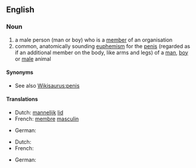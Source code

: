 ==English==

===Noun===
{{en-noun}}

# a male person (man or boy) who is a [[member]] of an organisation
# common, anatomically sounding [[euphemism]] for the [[penis]] (regarded as if an additional member on the body, like arms and legs) of a [[man]], [[boy]] or [[male]] animal

====Synonyms====
* See also [[Wikisaurus:penis]]

====Translations====
{{trans-top|male participant}}
* Dutch: [[mannelijk]] [[lid]] {{g|n}}
* French: [[membre]] [[masculin]] {{g|m}}
{{trans-mid}}
* German: {{t|de|männliches Mitglied|n}}
{{trans-bottom}}

{{trans-top|penis}}
* Dutch: {{t|nl|mannelijk lid|n}}
* French: {{t+|fr|membre viril|m}}
{{trans-mid}}
* German: {{t|de|männliches Glied|n}}
{{trans-bottom}}